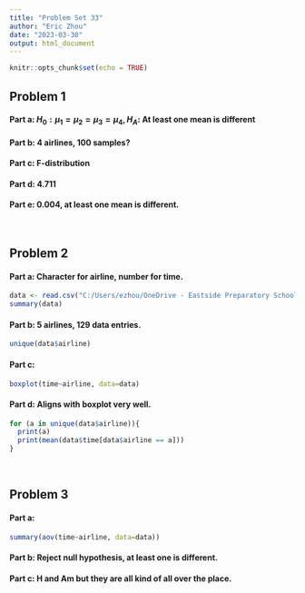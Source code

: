---
title: "Problem Set 33"
author: "Eric Zhou"
date: "2023-03-30"
output: html_document
---

```{r setup, include=FALSE}
knitr::opts_chunk$set(echo = TRUE)
```

## **Problem 1**

#### **Part a**: $H_0:\mu_1=\mu_2=\mu_3=\mu_4, H_A:$ At least one mean is different

#### **Part b**: 4 airlines, 100 samples?

#### **Part c**: F-distribution

#### **Part d**: 4.711

#### **Part e**: 0.004, at least one mean is different.

<br>

## **Problem 2**

#### **Part a**: Character for airline, number for time.

```{r}
data <- read.csv("C:/Users/ezhou/OneDrive - Eastside Preparatory School/Documents/Eric/2022 - 2023/3 Spring/D Stats/airdelays.csv")
summary(data)
```

#### **Part b**: 5 airlines, 129 data entries.

```{r}
unique(data$airline)
```

#### **Part c**:

```{r}
boxplot(time~airline, data=data)
```

#### **Part d**: Aligns with boxplot very well.

```{r}
for (a in unique(data$airline)){
  print(a)
  print(mean(data$time[data$airline == a]))
}
```

<br>

## **Problem 3**

#### **Part a**:

```{r}
summary(aov(time~airline, data=data))
```

#### **Part b**: Reject null hypothesis, at least one is different.

#### **Part c**: H and Am but they are all kind of all over the place.
